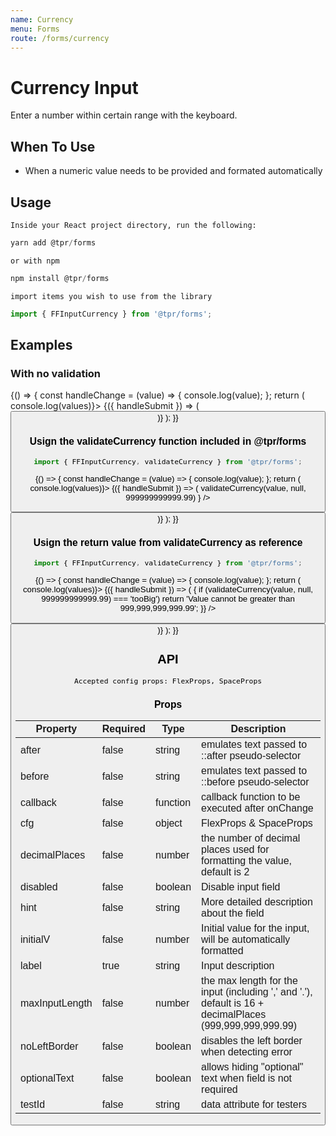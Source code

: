 ```yaml
---
name: Currency
menu: Forms
route: /forms/currency
---
```



# Currency Input

Enter a number within certain range with the keyboard.

## When To Use

- When a numeric value needs to be provided and formated automatically

## Usage

`Inside your React project directory, run the following:`

```js
yarn add @tpr/forms
```

`or with npm`

```js
npm install @tpr/forms
```

`import items you wish to use from the library`

```js
import { FFInputCurrency } from '@tpr/forms';
```

## Examples

### With no validation

<Playground>
	{() => {
		const handleChange = (value) => {
			console.log(value);
		};
		return (
			<Form onSubmit={(values) => console.log(values)}>
				{({ handleSubmit }) => (
					<form onSubmit={handleSubmit}>
						<FFInputCurrency
							name="income"
							label="Annual income"
							hint="total amount of income for last year, in GBP"
							before="£"
							inputWidth={5}
							cfg={{ my: 5 }}
							required={false}
							noLeftBorder={true}
							optionalText={false}
							callback={handleChange}
						/>
						<button
							type="submit"
							style={{ display: 'none' }}
							children="Submit"
						/>
					</form>
				)}
			</Form>
		);
	}}
</Playground>

### Usign the validateCurrency function included in @tpr/forms

```js
import { FFInputCurrency, validateCurrency } from '@tpr/forms';
```

<Playground>
	{() => {
		const handleChange = (value) => {
			console.log(value);
		};
		return (
			<Form onSubmit={(values) => console.log(values)}>
				{({ handleSubmit }) => (
					<form onSubmit={handleSubmit}>
						<FFInputCurrency
							name="income"
							label="Annual income"
							hint="total amount of income for last year, in GBP"
							before="£"
							inputWidth={5}
							cfg={{ my: 5 }}
							required={false}
							noLeftBorder={true}
							optionalText={false}
							callback={handleChange}
							validate={(value) =>
								validateCurrency(value, null, 999999999999.99)
							}
						/>
						<button
							type="submit"
							style={{ display: 'none' }}
							children="Submit"
						/>
					</form>
				)}
			</Form>
		);
	}}
</Playground>

### Usign the return value from validateCurrency as reference

```js
import { FFInputCurrency, validateCurrency } from '@tpr/forms';
```

<Playground>
	{() => {
		const handleChange = (value) => {
			console.log(value);
		};
		return (
			<Form onSubmit={(values) => console.log(values)}>
				{({ handleSubmit }) => (
					<form onSubmit={handleSubmit}>
						<FFInputCurrency
							name="income"
							label="Annual income"
							hint="total amount of income for last year, in GBP"
							before="£"
							inputWidth={5}
							cfg={{ my: 5 }}
							required={false}
							noLeftBorder={true}
							optionalText={false}
							callback={handleChange}
							validate={(value) => {
								if (validateCurrency(value, null, 999999999999.99) === 'tooBig')
									return 'Value cannot be greater than 999,999,999,999.99';
							}}
						/>
						<button
							type="submit"
							style={{ display: 'none' }}
							children="Submit"
						/>
					</form>
				)}
			</Form>
		);
	}}
</Playground>

## API

```
Accepted config props: FlexProps, SpaceProps
```

### Props

| Property       | Required | Type     | Description                                                                                              |
| -------------- | -------- | -------- | -------------------------------------------------------------------------------------------------------- |
| after          | false    | string   | emulates text passed to ::after pseudo-selector                                                          |
| before         | false    | string   | emulates text passed to ::before pseudo-selector                                                         |
| callback       | false    | function | callback function to be executed after onChange                                                          |
| cfg            | false    | object   | FlexProps & SpaceProps                                                                                   |
| decimalPlaces  | false    | number   | the number of decimal places used for formatting the value, default is 2                                 |
| disabled       | false    | boolean  | Disable input field                                                                                      |
| hint           | false    | string   | More detailed description about the field                                                                |
| initialV       | false    | number   | Initial value for the input, will be automatically formatted                                             |
| label          | true     | string   | Input description                                                                                        |
| maxInputLength | false    | number   | the max length for the input (including ',' and '.'), default is 16 + decimalPlaces (999,999,999,999.99) |
| noLeftBorder   | false    | boolean  | disables the left border when detecting error                                                            |
| optionalText   | false    | boolean  | allows hiding "optional" text when field is not required                                                 |
| testId         | false    | string   | data attribute for testers                                                                               |

